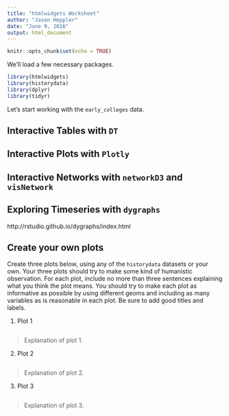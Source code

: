 ```yaml
---
title: "htmlwidgets Worksheet"
author: "Jason Heppler"
date: "June 9, 2016"
output: html_document
---
```


```r
knitr::opts_chunk$set(echo = TRUE)
```

We'll load a few necessary packages.

```r
library(htmlwidgets)
library(historydata)
library(dplyr)
library(tidyr)
```

Let's start working with the `early_colleges` data.

## Interactive Tables with `DT`

## Interactive Plots with `Plotly`

## Interactive Networks with `networkD3` and `visNetwork`

## Exploring Timeseries with `dygraphs`

http://rstudio.github.io/dygraphs/index.html

## Create your own plots

Create three plots below, using any of the `historydata` datasets or your own. Your three plots should try to make some kind of humanistic observation. For each plot, include no more than three sentences explaining what you think the plot means. You should try to make each plot as informative as possible by using different geoms and including as many variables as is reasonable in each plot. Be sure to add good titles and labels.

(@) Plot 1

```r

```

> Explanation of plot 1.

(@) Plot 2

```r

```

> Explanation of plot 2.

(@) Plot 3

```r

```

> Explanation of plot 3.
